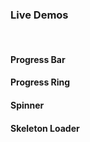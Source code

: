### Live Demos

<br/>

#### Progress Bar

<Preview name='components-progress-indicators-progressbar-all--all'/>

<PreviewWithPropTable name='components-progress-indicators-progressbar-all--all' />

#### Progress Ring

<Preview name='components-progress-indicators-progressring-all--all'/>

<PreviewWithPropTable name='components-progress-indicators-progressring-all--all' />

#### Spinner

<Preview name='components-progress-indicators-spinner-all--all'/>

<PreviewWithPropTable name='components-progress-indicators-spinner-all--all' />

#### Skeleton Loader

<Preview name='components-progress-indicators-placeholder-all--all'/>

<PreviewWithPropTable name='components-progress-indicators-placeholder-all--all' />

<br/>
